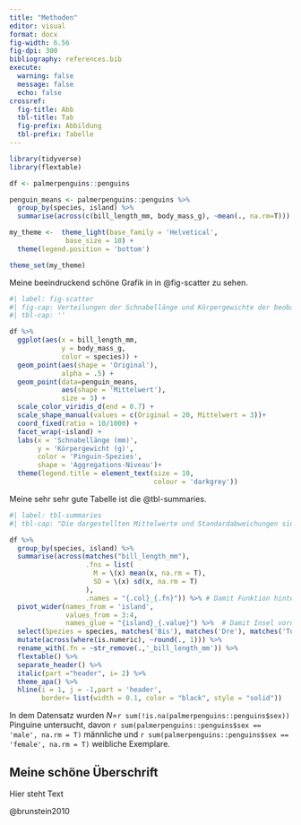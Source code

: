 ```yaml
---
title: "Methoden"
editor: visual
format: docx
fig-width: 6.56
fig-dpi: 300
bibliography: references.bib
execute:
  warning: false
  message: false
  echo: false
crossref:
  fig-title: Abb
  tbl-title: Tab
  fig-prefix: Abbildung
  tbl-prefix: Tabelle
---
```


```r
library(tidyverse)
library(flextable)

df <- palmerpenguins::penguins

penguin_means <- palmerpenguins::penguins %>% 
  group_by(species, island) %>% 
  summarise(across(c(bill_length_mm, body_mass_g), ~mean(., na.rm=T)))

my_theme <-  theme_light(base_family = 'Helvetical',
              base_size = 10) +
  theme(legend.position = 'bottom')

theme_set(my_theme)
```

Meine beeindruckend schöne Grafik in in @fig-scatter zu sehen.

```r
#| label: fig-scatter
#| fig-cap: Verteilungen der Schnabellänge und Körpergewichte der beobachteten Pinguine, aufgeteilt nach der Insel auf der die Pinguine beobachtet wurden und der Spezies der Pinguine.
#| tbl-cap: ''

df %>% 
  ggplot(aes(x = bill_length_mm, 
             y = body_mass_g,
             color = species)) + 
  geom_point(aes(shape = 'Original'),
             alpha = .5) +
  geom_point(data=penguin_means,
             aes(shape = 'Mittelwert'),
             size = 3) +
  scale_color_viridis_d(end = 0.7) +
  scale_shape_manual(values = c(Original = 20, Mittelwert = 3))+
  coord_fixed(ratio = 10/1000) +
  facet_wrap(~island) +
  labs(x = 'Schnabellänge (mm)',
       y = 'Körpergewicht (g)',
       color = 'Pinguin-Spezies',
       shape = 'Aggregations-Niveau')+
  theme(legend.title = element_text(size = 10,
                                    colour = 'darkgrey'))
```

Meine sehr sehr gute Tabelle ist die @tbl-summaries.

```r
#| label: tbl-summaries
#| tbl-cap: "Die dargestellten Mittelwerte und Standardabweichungen sind die der Schnabellänge der beobachteten Pinguine, aufgeteilt nach der Insel auf der die Pinguine beobachtet wurden und der Spezies der Pinguine."

df %>%
  group_by(species, island) %>%
  summarise(across(matches("bill_length_mm"),
                   .fns = list(
                     M = \(x) mean(x, na.rm = T),
                     SD = \(x) sd(x, na.rm = T)
                   ),
                   .names = "{.col}_{.fn}")) %>% # Damit Funktion hinten steht
  pivot_wider(names_from = 'island',
              values_from = 3:4,
              names_glue = "{island}_{.value}") %>%  # Damit Insel vorne steht
  select(Spezies = species, matches('Bis'), matches('Dre'), matches('Tor')) %>% 
  mutate(across(where(is.numeric), ~round(., 1))) %>% 
  rename_with(.fn = ~str_remove(.,'_bill_length_mm')) %>% 
  flextable() %>% 
  separate_header() %>%
  italic(part ="header", i= 2) %>% 
  theme_apa() %>% 
  hline(i = 1, j = -1,part = 'header', 
        border= list(width = 0.1, color = "black", style = "solid"))
```

In dem Datensatz wurden *N*=`r sum(!is.na(palmerpenguins::penguins$sex))` Pinguine untersucht, davon `r sum(palmerpenguins::penguins$sex == 'male', na.rm = T)` männliche und `r sum(palmerpenguins::penguins$sex == 'female', na.rm = T)` weibliche Exemplare.

## Meine schöne Überschrift

Hier steht Text

@brunstein2010

<!-- TODO(MBrede): Hier muss noch was anders -->
